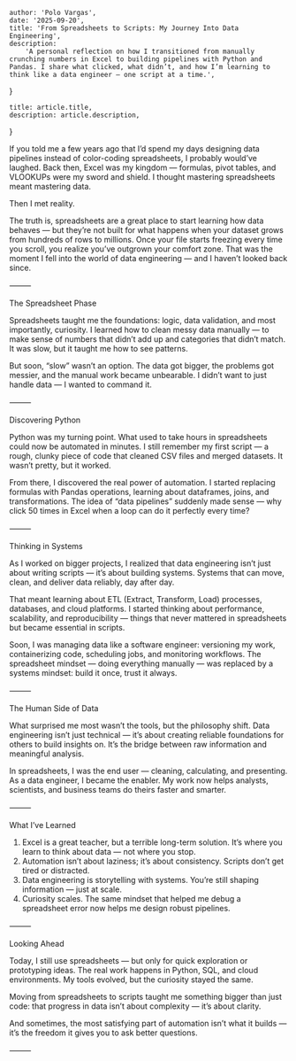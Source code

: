 
    author: 'Polo Vargas',
    date: '2025-09-20',
    title: 'From Spreadsheets to Scripts: My Journey Into Data Engineering',
    description:
        'A personal reflection on how I transitioned from manually crunching numbers in Excel to building pipelines with Python and Pandas. I share what clicked, what didn’t, and how I’m learning to think like a data engineer — one script at a time.',
}

    title: article.title,
    description: article.description,
}


If you told me a few years ago that I’d spend my days designing data pipelines instead of color-coding spreadsheets, I probably would’ve laughed. Back then, Excel was my kingdom — formulas, pivot tables, and VLOOKUPs were my sword and shield. I thought mastering spreadsheets meant mastering data.

Then I met reality.

The truth is, spreadsheets are a great place to start learning how data behaves — but they’re not built for what happens when your dataset grows from hundreds of rows to millions. Once your file starts freezing every time you scroll, you realize you’ve outgrown your comfort zone. That was the moment I fell into the world of data engineering — and I haven’t looked back since.

⸻

The Spreadsheet Phase

Spreadsheets taught me the foundations: logic, data validation, and most importantly, curiosity. I learned how to clean messy data manually — to make sense of numbers that didn’t add up and categories that didn’t match. It was slow, but it taught me how to see patterns.

But soon, “slow” wasn’t an option. The data got bigger, the problems got messier, and the manual work became unbearable. I didn’t want to just handle data — I wanted to command it.

⸻

Discovering Python

Python was my turning point. What used to take hours in spreadsheets could now be automated in minutes. I still remember my first script — a rough, clunky piece of code that cleaned CSV files and merged datasets. It wasn’t pretty, but it worked.

From there, I discovered the real power of automation. I started replacing formulas with Pandas operations, learning about dataframes, joins, and transformations. The idea of “data pipelines” suddenly made sense — why click 50 times in Excel when a loop can do it perfectly every time?

⸻

Thinking in Systems

As I worked on bigger projects, I realized that data engineering isn’t just about writing scripts — it’s about building systems. Systems that can move, clean, and deliver data reliably, day after day.

That meant learning about ETL (Extract, Transform, Load) processes, databases, and cloud platforms. I started thinking about performance, scalability, and reproducibility — things that never mattered in spreadsheets but became essential in scripts.

Soon, I was managing data like a software engineer: versioning my work, containerizing code, scheduling jobs, and monitoring workflows. The spreadsheet mindset — doing everything manually — was replaced by a systems mindset: build it once, trust it always.

⸻

The Human Side of Data

What surprised me most wasn’t the tools, but the philosophy shift. Data engineering isn’t just technical — it’s about creating reliable foundations for others to build insights on. It’s the bridge between raw information and meaningful analysis.

In spreadsheets, I was the end user — cleaning, calculating, and presenting. As a data engineer, I became the enabler. My work now helps analysts, scientists, and business teams do theirs faster and smarter.

⸻

What I’ve Learned
1.	Excel is a great teacher, but a terrible long-term solution. It’s where you learn to think about data — not where you stop.
2.	Automation isn’t about laziness; it’s about consistency. Scripts don’t get tired or distracted.
3.	Data engineering is storytelling with systems. You’re still shaping information — just at scale.
4.	Curiosity scales. The same mindset that helped me debug a spreadsheet error now helps me design robust pipelines.

⸻

Looking Ahead

Today, I still use spreadsheets — but only for quick exploration or prototyping ideas. The real work happens in Python, SQL, and cloud environments. My tools evolved, but the curiosity stayed the same.

Moving from spreadsheets to scripts taught me something bigger than just code: that progress in data isn’t about complexity — it’s about clarity.

And sometimes, the most satisfying part of automation isn’t what it builds — it’s the freedom it gives you to ask better questions.

⸻

